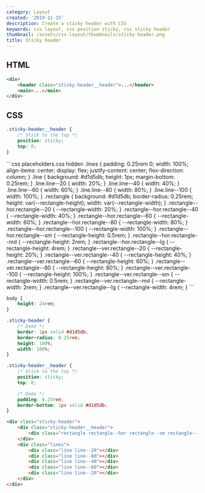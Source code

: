 ```yaml
---
category: Layout
created: '2019-11-15'
description: Create a sticky header with CSS
keywords: css layout, css position sticky, css sticky header
thumbnail: /assets/css-layout/thumbnails/sticky-header.png
title: Sticky header
---
```


## HTML

```html index.html
<div>
    <header class="sticky-header__header">...</header>
    <main>...</main>
</div>
```

## CSS

```css styles.css
.sticky-header__header {
    /* Stick to the top */
    position: sticky;
    top: 0;
}
```

<Playground>
```css placeholders.css hidden
.lines {
    padding: 0.25rem 0;
    width: 100%;
    align-items: center;
    display: flex;
    justify-content: center;
    flex-direction: column;
}
.line {
    background: #d1d5db;
    height: 1px;
    margin-bottom: 0.25rem;
}
.line.line--20 {
    width: 20%;
}
.line.line--40 {
    width: 40%;
}
.line.line--60 {
    width: 60%;
}
.line.line--80 {
    width: 80%;
}
.line.line--100 {
    width: 100%;
}
.rectangle {
    background: #d1d5db;
    border-radius: 0.25rem;
    height: var(--rectangle-height);
    width: var(--rectangle-width);
}
.rectangle--hor.rectangle--20 {
    --rectangle-width: 20%;
}
.rectangle--hor.rectangle--40 {
    --rectangle-width: 40%;
}
.rectangle--hor.rectangle--60 {
    --rectangle-width: 60%;
}
.rectangle--hor.rectangle--80 {
    --rectangle-width: 80%;
}
.rectangle--hor.rectangle--100 {
    --rectangle-width: 100%;
}
.rectangle--hor.rectangle--sm {
    --rectangle-height: 0.5rem;
}
.rectangle--hor.rectangle--md {
    --rectangle-height: 2rem;
}
.rectangle--hor.rectangle--lg {
    --rectangle-height: 4rem;
}
.rectangle--ver.rectangle--20 {
    --rectangle-height: 20%;
}
.rectangle--ver.rectangle--40 {
    --rectangle-height: 40%;
}
.rectangle--ver.rectangle--60 {
    --rectangle-height: 60%;
}
.rectangle--ver.rectangle--80 {
    --rectangle-height: 80%;
}
.rectangle--ver.rectangle--100 {
    --rectangle-height: 100%;
}
.rectangle--ver.rectangle--sm {
    --rectangle-width: 0.5rem;
}
.rectangle--ver.rectangle--md {
    --rectangle-width: 2rem;
}
.rectangle--ver.rectangle--lg {
    --rectangle-width: 4rem;
}
```

```css styles.css hidden
body {
    height: 24rem;
}

.sticky-header {
    /* Demo */
    border: 1px solid #d1d5db;
    border-radius: 0.25rem;
    height: 100%;
    width: 100%;
}

.sticky-header__header {
    /* Stick to the top */
    position: sticky;
    top: 0;

    /* Demo */
    padding: 0.25rem;
    border-bottom: 1px solid #d1d5db;
}
```

```html index.html hidden
<div class="sticky-header">
    <div class="sticky-header__header">
        <div class="rectangle rectangle--hor rectangle--sm rectangle--100"></div>
    </div>
    <div class="lines">
        <div class="line line--20"></div>
        <div class="line line--80"></div>
        <div class="line line--40"></div>
        <div class="line line--60"></div>
        <div class="line line--20"></div>
    </div>
</div>
```
</Playground>

